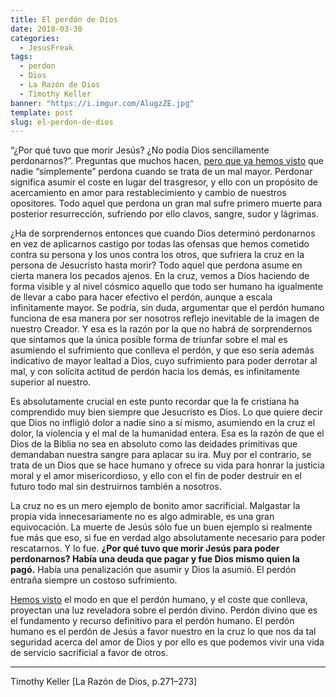 ```yaml
---
title: El perdón de Dios
date: 2018-03-30
categories:
  - JesusFreak
tags:
  - perdon
  - Dios
  - La Razón de Dios
  - Timothy Keller
banner: "https://i.imgur.com/AlugzZE.jpg"
template: post
slug: el-perdon-de-dios
---
```


“¿Por qué tuvo que morir Jesús? ¿No podía Dios sencillamente perdonarnos?”. Preguntas que muchos hacen, [pero que ya hemos visto](https://prosigohacialameta.com/blog/el-perdon-real-conlleva-sufrimiento) que nadie “simplemente” perdona cuando se trata de un mal mayor. Perdonar significa asumir el coste en lugar del trasgresor, y ello con un propósito de acercamiento en amor para restablecimiento y cambio de nuestros opositores. Todo aquel que perdona un gran mal sufre primero muerte para posterior resurrección, sufriendo por ello clavos, sangre, sudor y lágrimas.

¿Ha de sorprendernos entonces que cuando Dios determinó perdonarnos en vez de aplicarnos castigo por todas las ofensas que hemos cometido contra su persona y los unos contra los otros, que sufriera la cruz en la persona de Jesucristo hasta morir? Todo aquel que perdona asume en cierta manera los pecados ajenos. En la cruz, vemos a Dios haciendo de forma visible y al nivel cósmico aquello que todo ser humano ha igualmente de llevar a cabo para hacer efectivo el perdón, aunque a escala infinitamente mayor. Se podría, sin duda, argumentar que el perdón humano funciona de esa manera por ser nosotros reflejo inevitable de la imagen de nuestro Creador. Y esa es la razón por la que no habrá de sorprendernos que sintamos que la única posible forma de triunfar sobre el mal es asumiendo el sufrimiento que conlleva el perdón, y que eso sería además indicativo de mayor lealtad a Dios, cuyo sufrimiento para poder derrotar al mal, y con solícita actitud de perdón hacia los demás, es infinitamente superior al nuestro.

Es absolutamente crucial en este punto recordar que la fe cristiana ha comprendido muy bien siempre que Jesucristo es Dios. Lo que quiere decir que Dios no infligió dolor a nadie sino a sí mismo, asumiendo en la cruz el dolor, la violencia y el mal de la humanidad entera. Esa es la razón de que el Dios de la Biblia no sea en absoluto como las deidades primitivas que demandaban nuestra sangre para aplacar su ira. Muy por el contrario, se trata de un Dios que se hace humano y ofrece su vida para honrar la justicia moral y el amor misericordioso, y ello con el fin de poder destruir en el futuro todo mal sin destruirnos también a nosotros.

La cruz no es un mero ejemplo de bonito amor sacrificial. Malgastar la propia vida innecesariamente no es algo admirable, es una gran equivocación. La muerte de Jesús sólo fue un buen ejemplo si realmente fue más que eso, si fue en verdad algo absolutamente necesario para poder rescatarnos. Y lo fue. **¿Por qué tuvo que morir Jesús para poder perdonarnos? Había una deuda que pagar y fue Dios mismo quien la pagó.** Había una penalización que asumir y Dios la asumió. El perdón entraña siempre un costoso sufrimiento.

[Hemos visto](https://prosigohacialameta.com/blog/el-perdon-real-conlleva-sufrimiento) el modo en que el perdón humano, y el coste que conlleva, proyectan una luz reveladora sobre el perdón divino. Perdón divino que es el fundamento y recurso definitivo para el perdón humano. El perdón humano es el perdón de Jesús a favor nuestro en la cruz lo que nos da tal seguridad acerca del amor de Dios y por ello es que podemos vivir una vida de servicio sacrificial a favor de otros.

---

Timothy Keller [La Razón de Dios, p.271–273]
